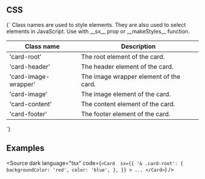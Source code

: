 
<Meta title="CSS/Card" />

## CSS

<Markdown>
{`
Class names are used to style elements. They are also used to select elements in JavaScript.
Use with __sx__ prop or __makeStyles__ function.

| Class name           | Description                            |
| -------------------- | -------------------------------------- |
| 'card-root'          | The root element of the card.          |
| 'card-header'        | The header element of the card.        |
| 'card-image-wrapper' | The image wrapper element of the card. |
| 'card-image'         | The image element of the card.         |
| 'card-content'       | The content element of the card.       |
| 'card-footer'        | The footer element of the card.        |

`}

</Markdown>

## Examples

<Source
	dark
	language="tsx"
	code={`
    <Card 
    sx={{
      '& .card-root': {
        backgroundColor: 'red',
        color: 'blue',
      },
    }}
    >
    ...
</Card>
  `}
/>
